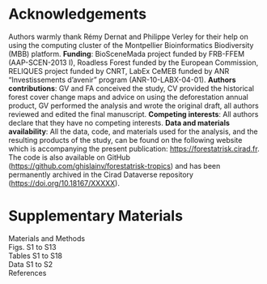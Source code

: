 # Acknowledgements

Authors warmly thank Rémy Dernat and Philippe Verley for their help on using the computing cluster of the Montpellier Bioinformatics Biodiversity (MBB) platform. **Funding**: BioSceneMada project funded by FRB-FFEM (AAP-SCEN-2013 I), Roadless Forest funded by the European Commission, RELIQUES project funded by CNRT, LabEx CeMEB funded by ANR "Investissements d'avenir" program (ANR-10-LABX-04-01). **Authors contributions**: GV and FA conceived the study, CV provided the historical forest cover change maps and advice on using the deforestation annual product, GV performed the analysis and wrote the original draft, all authors reviewed and edited the final manuscript. **Competing interests**: All authors declare that they have no competing interests. **Data and materials availability**: All the data, code, and materials used for the analysis, and the resulting products of the study, can be found on the following website which is accompanying the present publication: <https://forestatrisk.cirad.fr>. The code is also available on GitHub (<https://github.com/ghislainv/forestatrisk-tropics>) and has been permanently archived in the Cirad Dataverse repository (<https://doi.org/10.18167/XXXXX>).

# Supplementary Materials

Materials and Methods    
Figs. S1 to S13    
Tables S1 to S18    
Data S1 to S2    
References

\nolinenumbers
\newpage